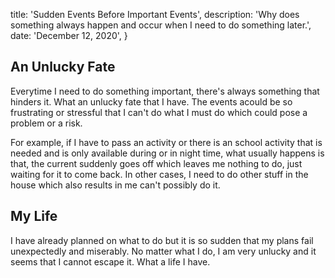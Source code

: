
  title: 'Sudden Events Before Important Events',
  description:
    'Why does something always happen and occur when I need to do something later.',
  date: 'December 12, 2020',
}


## An Unlucky Fate

Everytime I need to do something important, there's always something that hinders it. What an unlucky fate that I have. The events acould be so frustrating or stressful that I can't do what I must do which could pose a problem or a risk.

For example, if I have to pass an activity or there is an school activity that is needed and is only available during or in night time, what usually happens is that, the current suddenly goes off which leaves me nothing to do, just waiting for it to come back. In other cases, I need to do other stuff in the house which also results in me can't possibly do it.

## My Life

I have already planned on what to do but it is so sudden that my plans fail unexpectedly and miserably. No matter what I do, I am very unlucky and it seems that I cannot escape it. What a life I have.
